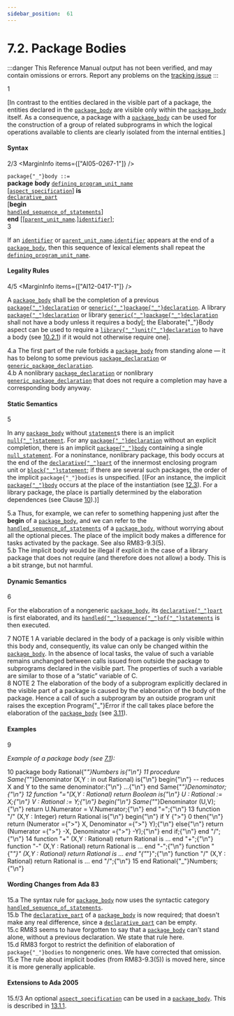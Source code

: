 ```yaml
---
sidebar_position:  61
---
```


# 7.2. Package Bodies

:::danger
This Reference Manual output has not been verified,
and may contain omissions or errors.
Report any problems on the [tracking issue](https://github.com/ada-lang-io/ada-lang-io/issues/20)
:::


<MarginText>1</MarginText>
<p>[In contrast to the entities declared in the visible part of a package, the entities declared in the <code><a href="/docs/arm/AA-7/AA-7.2#S0231">package_body</a></code> are visible only within the <code><a href="/docs/arm/AA-7/AA-7.2#S0231">package_body</a></code> itself. As a consequence, a package with a <code><a href="/docs/arm/AA-7/AA-7.2#S0231">package_body</a></code> can be used for the construction of a group of related subprograms in which the logical operations available to clients are clearly isolated from the internal entities.] <br /></p>


#### Syntax

<MarginText>2/3</MarginText>
<MarginInfo items={["AI05-0267-1"]} />

<CodeBlock>
<code>package{"_"}body</code><a id="S0231"></a><code> ::= </code><br />    <b>package</b> <b>body</b> <code><a href="/docs/arm/AA-6/AA-6.1#S0201">defining_program_unit_name</a></code><br />        [<code><a href="/docs/arm/AA-13/AA-13.1#S0346">aspect_specification</a></code>] <b>is</b><br />       <code><a href="/docs/arm/AA-3/AA-3.11#S0086">declarative_part</a></code><br />   [<b>begin</b><br />        <code><a href="/docs/arm/AA-11/AA-11.2#S0304">handled_sequence_of_statements</a></code>]<br />    <b>end</b> [[<code><a href="/docs/arm/AA-10/AA-10.1#S0291">parent_unit_name</a></code>.]<code><a href="/docs/arm/AA-2/AA-2.3#S0002">identifier</a></code>];<br />

</CodeBlock>
<MarginText>3</MarginText>
<p class="Indented2">If an <code><a href="/docs/arm/AA-2/AA-2.3#S0002">identifier</a></code> or <code><a href="/docs/arm/AA-10/AA-10.1#S0291">parent_unit_name</a></code>.<code><a href="/docs/arm/AA-2/AA-2.3#S0002">identifier</a></code> appears at the end of a <code><a href="/docs/arm/AA-7/AA-7.2#S0231">package_body</a></code>, then this sequence of lexical elements shall repeat the <code><a href="/docs/arm/AA-6/AA-6.1#S0201">defining_program_unit_name</a></code>. <br /></p>


#### Legality Rules

<MarginText>4/5</MarginText>
<MarginInfo items={["AI12-0417-1"]} />
<p>A <code><a href="/docs/arm/AA-7/AA-7.2#S0231">package_body</a></code> shall be the completion of a previous <code><a href="/docs/arm/AA-7/AA-7.1#S0229">package{"_"}declaration</a></code> or <code><a href="/docs/arm/AA-12/AA-12.1#S0312">generic{"_"}package{"_"}declaration</a></code>. A library <code><a href="/docs/arm/AA-7/AA-7.1#S0229">package{"_"}declaration</a></code> or library <code><a href="/docs/arm/AA-12/AA-12.1#S0312">generic{"_"}package{"_"}declaration</a></code> shall not have a body unless it requires a body[; the Elaborate{"_"}Body aspect can be used to require a <code><a href="/docs/arm/AA-10/AA-10.1#S0288">library{"_"}unit{"_"}declaration</a></code> to have a body (see <a href="/docs/arm/AA-10/AA-10.2#Subclause_10.2.1">10.2.1</a>) if it would not otherwise require one]. <br /></p>

<AnnotatedOnly>
<MarginText>4.a</MarginText>
<Admonition type="aarm" aarm="ramification">
<b></b>The first part of the rule forbids a <code><a href="/docs/arm/AA-7/AA-7.2#S0231">package_body</a></code> from standing alone &mdash; it has to belong to some previous <code><a href="/docs/arm/AA-7/AA-7.1#S0229">package_declaration</a></code> or <code><a href="/docs/arm/AA-12/AA-12.1#S0312">generic_package_declaration</a></code>.<br />
</Admonition>
</AnnotatedOnly>

<AnnotatedOnly>
<MarginText>4.b</MarginText>
<Admonition type="aarm" aarm="note">
A nonlibrary <code><a href="/docs/arm/AA-7/AA-7.1#S0229">package_declaration</a></code> or nonlibrary <code><a href="/docs/arm/AA-12/AA-12.1#S0312">generic_package_declaration</a></code> that does not require a completion may have a corresponding body anyway. <br />
</Admonition>
</AnnotatedOnly>


#### Static Semantics

<MarginText>5</MarginText>
<p>In any <code><a href="/docs/arm/AA-7/AA-7.2#S0231">package_body</a></code> without <code><a href="/docs/arm/AA-5/AA-5.1#S0167">statement</a></code>s there is an implicit <code><a href="/docs/arm/AA-5/AA-5.1#S0170">null{"_"}statement</a></code>. For any <code><a href="/docs/arm/AA-7/AA-7.1#S0229">package{"_"}declaration</a></code> without an explicit completion, there is an implicit <code><a href="/docs/arm/AA-7/AA-7.2#S0231">package{"_"}body</a></code> containing a single <code><a href="/docs/arm/AA-5/AA-5.1#S0170">null_statement</a></code>. For a noninstance, nonlibrary package, this body occurs at the end of the <code><a href="/docs/arm/AA-3/AA-3.11#S0086">declarative{"_"}part</a></code> of the innermost enclosing program unit or <code><a href="/docs/arm/AA-5/AA-5.6#S0191">block{"_"}statement</a></code>; if there are several such packages, the order of the implicit <code>package{"_"}bodies</code> is unspecified. [(For an instance, the implicit <code><a href="/docs/arm/AA-7/AA-7.2#S0231">package{"_"}body</a></code> occurs at the place of the instantiation (see <a href="/docs/arm/AA-12/AA-12.3">12.3</a>). For a library package, the place is partially determined by the elaboration dependences (see Clause <a href="/docs/arm/AA-10/">10</a>).)] <br /></p>

<AnnotatedOnly>
<MarginText>5.a</MarginText>
<Admonition type="aarm" aarm="discussion">
<b></b>Thus, for example, we can refer to something happening just after the <b>begin</b> of a <code><a href="/docs/arm/AA-7/AA-7.2#S0231">package_body</a></code>, and we can refer to the <code><a href="/docs/arm/AA-11/AA-11.2#S0304">handled_sequence_of_statements</a></code> of a <code><a href="/docs/arm/AA-7/AA-7.2#S0231">package_body</a></code>, without worrying about all the optional pieces. The place of the implicit body makes a difference for tasks activated by the package. See also RM83-9.3(5).<br />
</Admonition>
</AnnotatedOnly>

<AnnotatedOnly>
<MarginText>5.b</MarginText>
<Admonition type="aarm" aarm="note">
The implicit body would be illegal if explicit in the case of a library package that does not require (and therefore does not allow) a body. This is a bit strange, but not harmful. <br />
</Admonition>
</AnnotatedOnly>


#### Dynamic Semantics

<MarginText>6</MarginText>
<p>For the elaboration of a nongeneric <code><a href="/docs/arm/AA-7/AA-7.2#S0231">package_body</a></code>, its <code><a href="/docs/arm/AA-3/AA-3.11#S0086">declarative{"_"}part</a></code> is first elaborated, and its <code><a href="/docs/arm/AA-11/AA-11.2#S0304">handled{"_"}sequence{"_"}of{"_"}statements</a></code> is then executed. <br /></p>

<AnnotatedOnly>
<MarginText>7</MarginText>
<Admonition type="aarm" aarm="note">
NOTE 1   A variable declared in the body of a package is only visible within this body and, consequently, its value can only be changed within the <code><a href="/docs/arm/AA-7/AA-7.2#S0231">package_body</a></code>. In the absence of local tasks, the value of such a variable remains unchanged between calls issued from outside the package to subprograms declared in the visible part. The properties of such a variable are similar to those of a &ldquo;static&rdquo; variable of C.<br />
</Admonition>
</AnnotatedOnly>

<AnnotatedOnly>
<MarginText>8</MarginText>
<Admonition type="aarm" aarm="note">
NOTE 2   The elaboration of the body of a subprogram explicitly declared in the visible part of a package is caused by the elaboration of the body of the package. Hence a call of such a subprogram by an outside program unit raises the exception Program{"_"}Error if the call takes place before the elaboration of the <code><a href="/docs/arm/AA-7/AA-7.2#S0231">package_body</a></code> (see <a href="/docs/arm/AA-3/AA-3.11">3.11</a>). <br />
</Admonition>
</AnnotatedOnly>


#### Examples

<MarginText>9</MarginText>
<p><i>Example of a package body (see <a href="/docs/arm/AA-7/AA-7.1">7.1</a>):</i> <br /></p>

<MarginText>10</MarginText>
<CodeBlock language="ada">
package body Rational{"_"}Numbers is{"\n"}
<MarginText>11</MarginText>
   procedure Same{"_"}Denominator (X,Y : in out Rational) is{"\n"}   begin{"\n"}      --  reduces X and Y to the same denominator:{"\n"}      ...{"\n"}   end Same{"_"}Denominator;{"\n"}
<MarginText>12</MarginText>
   function "="(X,Y : Rational) return Boolean is{"\n"}      U : Rational := X;{"\n"}      V : Rational := Y;{"\n"}   begin{"\n"}      Same{"_"}Denominator (U,V);{"\n"}      return U.Numerator = V.Numerator;{"\n"}   end "=";{"\n"}
<MarginText>13</MarginText>
   function "/" (X,Y : Integer) return Rational is{"\n"}   begin{"\n"}      if Y {">"} 0 then{"\n"}         return (Numerator ={">"} X,  Denominator ={">"} Y);{"\n"}      else{"\n"}         return (Numerator ={">"} -X, Denominator ={">"} -Y);{"\n"}      end if;{"\n"}   end "/";{"\n"}
<MarginText>14</MarginText>
   function "+" (X,Y : Rational) return Rational is ... end "+";{"\n"}   function "-" (X,Y : Rational) return Rational is ... end "-";{"\n"}   function "{"*"}" (X,Y : Rational) return Rational is ... end "{"*"}";{"\n"}   function "/" (X,Y : Rational) return Rational is ... end "/";{"\n"}
<MarginText>15</MarginText>
end Rational{"_"}Numbers;{"\n"}

</CodeBlock>
<AnnotatedOnly>

#### Wording Changes from Ada 83

</AnnotatedOnly>
<AnnotatedOnly>
<MarginText>15.a</MarginText>
<Admonition type="aarm" aarm="note">
The syntax rule for <code><a href="/docs/arm/AA-7/AA-7.2#S0231">package_body</a></code> now uses the syntactic category <code><a href="/docs/arm/AA-11/AA-11.2#S0304">handled_sequence_of_statements</a></code>.<br />
</Admonition>
</AnnotatedOnly>

<AnnotatedOnly>
<MarginText>15.b</MarginText>
<Admonition type="aarm" aarm="note">
The <code><a href="/docs/arm/AA-3/AA-3.11#S0086">declarative_part</a></code> of a <code><a href="/docs/arm/AA-7/AA-7.2#S0231">package_body</a></code> is now required; that doesn't make any real difference, since a <code><a href="/docs/arm/AA-3/AA-3.11#S0086">declarative_part</a></code> can be empty.<br />
</Admonition>
</AnnotatedOnly>

<AnnotatedOnly>
<MarginText>15.c</MarginText>
<Admonition type="aarm" aarm="note">
RM83 seems to have forgotten to say that a <code><a href="/docs/arm/AA-7/AA-7.2#S0231">package_body</a></code> can't stand alone, without a previous declaration. We state that rule here.<br />
</Admonition>
</AnnotatedOnly>

<AnnotatedOnly>
<MarginText>15.d</MarginText>
<Admonition type="aarm" aarm="note">
RM83 forgot to restrict the definition of elaboration of <code>package{"_"}bodies</code> to nongeneric ones. We have corrected that omission.<br />
</Admonition>
</AnnotatedOnly>

<AnnotatedOnly>
<MarginText>15.e</MarginText>
<Admonition type="aarm" aarm="note">
The rule about implicit bodies (from RM83-9.3(5)) is moved here, since it is more generally applicable. <br />
</Admonition>
</AnnotatedOnly>

<AnnotatedOnly>

#### Extensions to Ada 2005

</AnnotatedOnly>
<AnnotatedOnly>
<MarginText>15.f/3</MarginText>
<MarginInfo items={["AI05-0267-1"]} />
<Admonition type="aarm" aarm="note">
An optional <code><a href="/docs/arm/AA-13/AA-13.1#S0346">aspect_specification</a></code> can be used in a <code><a href="/docs/arm/AA-7/AA-7.2#S0231">package_body</a></code>. This is described in <a href="/docs/arm/AA-13/AA-13.1#Subclause_13.1.1">13.1.1</a>. <br />
</Admonition>
</AnnotatedOnly>

